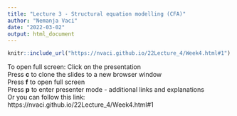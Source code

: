 ```yaml
---
title: "Lecture 3 - Structural equation modelling (CFA)"
author: "Nemanja Vaci"
date: "2022-03-02"
output: html_document
---
```


```r
knitr::include_url("https://nvaci.github.io/22Lecture_4/Week4.html#1")
```

To open full screen:
Click on the presentation </br>
Press __c__ to clone the slides to a new browser window</br>
Press __f__ to open full screen</br>
Press __p__ to enter presenter mode - additional links and explanations </br>
Or you can follow this link: https://nvaci.github.io/22Lecture_4/Week4.html#1
